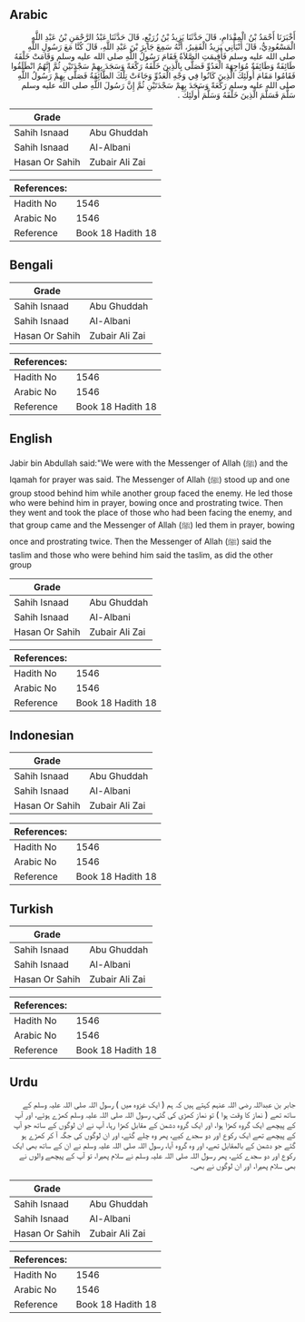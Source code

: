 ## Arabic


<div dir="rtl" lang="ar" style={{fontSize:'larger',backgroundColor:'#f8f9fa',padding:20}}>
أَخْبَرَنَا أَحْمَدُ بْنُ الْمِقْدَامِ، قَالَ حَدَّثَنَا يَزِيدُ بْنُ زُرَيْعٍ، قَالَ حَدَّثَنَا عَبْدُ الرَّحْمَنِ بْنُ عَبْدِ اللَّهِ الْمَسْعُودِيُّ، قَالَ أَنْبَأَنِي يَزِيدُ الْفَقِيرُ، أَنَّهُ سَمِعَ جَابِرَ بْنَ عَبْدِ اللَّهِ، قَالَ كُنَّا مَعَ رَسُولِ اللَّهِ صلى الله عليه وسلم فَأُقِيمَتِ الصَّلاَةُ فَقَامَ رَسُولُ اللَّهِ صلى الله عليه وسلم وَقَامَتْ خَلْفَهُ طَائِفَةٌ وَطَائِفَةٌ مُوَاجِهَةَ الْعَدُوِّ فَصَلَّى بِالَّذِينَ خَلْفَهُ رَكْعَةً وَسَجَدَ بِهِمْ سَجْدَتَيْنِ ثُمَّ إِنَّهُمُ انْطَلَقُوا فَقَامُوا مَقَامَ أُولَئِكَ الَّذِينَ كَانُوا فِي وَجْهِ الْعَدُوِّ وَجَاءَتْ تِلْكَ الطَّائِفَةُ فَصَلَّى بِهِمْ رَسُولُ اللَّهِ صلى الله عليه وسلم رَكْعَةً وَسَجَدَ بِهِمْ سَجْدَتَيْنِ ثُمَّ إِنَّ رَسُولَ اللَّهِ صلى الله عليه وسلم سَلَّمَ فَسَلَّمَ الَّذِينَ خَلْفَهُ وَسَلَّمَ أُولَئِكَ ‏.‏
</div>
<div style={{backgroundColor:'#f8f9fa',padding:20, marginBottom: 10}}><table> <thead> <tr> <th>Grade</th> <th></th> </tr> </thead> <tbody> <tr><td>Sahih Isnaad</td><td>Abu Ghuddah</td></tr><tr><td>Sahih Isnaad</td><td>Al-Albani</td></tr><tr><td>Hasan Or Sahih</td><td>Zubair Ali Zai</td></tr></tbody></table><table> <thead> <tr> <th>References:</th> <th></th> </tr> </thead> <tbody><tr><td>Hadith No</td><td>1546</td></tr><tr><td>Arabic No</td><td>1546</td></tr><tr><td>Reference</td><td>Book 18 Hadith 18</td></tr></tbody></table></div>

## Bengali


<div dir="ltr" lang="bn" style={{fontSize:'larger',backgroundColor:'#f8f9fa',padding:20}}>

</div>
<div style={{backgroundColor:'#f8f9fa',padding:20, marginBottom: 10}}><table> <thead> <tr> <th>Grade</th> <th></th> </tr> </thead> <tbody> <tr><td>Sahih Isnaad</td><td>Abu Ghuddah</td></tr><tr><td>Sahih Isnaad</td><td>Al-Albani</td></tr><tr><td>Hasan Or Sahih</td><td>Zubair Ali Zai</td></tr></tbody></table><table> <thead> <tr> <th>References:</th> <th></th> </tr> </thead> <tbody><tr><td>Hadith No</td><td>1546</td></tr><tr><td>Arabic No</td><td>1546</td></tr><tr><td>Reference</td><td>Book 18 Hadith 18</td></tr></tbody></table></div>

## English


<div dir="ltr" lang="en" style={{fontSize:'larger',backgroundColor:'#f8f9fa',padding:20}}>
Jabir bin Abdullah said:"We were with the Messenger of Allah (ﷺ) and the Iqamah for prayer was said. The Messenger of Allah (ﷺ) stood up and one group stood behind him while another group faced the enemy. He led those who were behind him in prayer, bowing once and prostrating twice. Then they went and took the place of those who had been facing the enemy, and that group came and the Messenger of Allah (ﷺ) led them in prayer, bowing once and prostrating twice. Then the Messenger of Allah (ﷺ) said the taslim and those who were behind him said the taslim, as did the other group
</div>
<div style={{backgroundColor:'#f8f9fa',padding:20, marginBottom: 10}}><table> <thead> <tr> <th>Grade</th> <th></th> </tr> </thead> <tbody> <tr><td>Sahih Isnaad</td><td>Abu Ghuddah</td></tr><tr><td>Sahih Isnaad</td><td>Al-Albani</td></tr><tr><td>Hasan Or Sahih</td><td>Zubair Ali Zai</td></tr></tbody></table><table> <thead> <tr> <th>References:</th> <th></th> </tr> </thead> <tbody><tr><td>Hadith No</td><td>1546</td></tr><tr><td>Arabic No</td><td>1546</td></tr><tr><td>Reference</td><td>Book 18 Hadith 18</td></tr></tbody></table></div>

## Indonesian


<div dir="ltr" lang="id" style={{fontSize:'larger',backgroundColor:'#f8f9fa',padding:20}}>

</div>
<div style={{backgroundColor:'#f8f9fa',padding:20, marginBottom: 10}}><table> <thead> <tr> <th>Grade</th> <th></th> </tr> </thead> <tbody> <tr><td>Sahih Isnaad</td><td>Abu Ghuddah</td></tr><tr><td>Sahih Isnaad</td><td>Al-Albani</td></tr><tr><td>Hasan Or Sahih</td><td>Zubair Ali Zai</td></tr></tbody></table><table> <thead> <tr> <th>References:</th> <th></th> </tr> </thead> <tbody><tr><td>Hadith No</td><td>1546</td></tr><tr><td>Arabic No</td><td>1546</td></tr><tr><td>Reference</td><td>Book 18 Hadith 18</td></tr></tbody></table></div>

## Turkish


<div dir="ltr" lang="tr" style={{fontSize:'larger',backgroundColor:'#f8f9fa',padding:20}}>

</div>
<div style={{backgroundColor:'#f8f9fa',padding:20, marginBottom: 10}}><table> <thead> <tr> <th>Grade</th> <th></th> </tr> </thead> <tbody> <tr><td>Sahih Isnaad</td><td>Abu Ghuddah</td></tr><tr><td>Sahih Isnaad</td><td>Al-Albani</td></tr><tr><td>Hasan Or Sahih</td><td>Zubair Ali Zai</td></tr></tbody></table><table> <thead> <tr> <th>References:</th> <th></th> </tr> </thead> <tbody><tr><td>Hadith No</td><td>1546</td></tr><tr><td>Arabic No</td><td>1546</td></tr><tr><td>Reference</td><td>Book 18 Hadith 18</td></tr></tbody></table></div>

## Urdu


<div dir="rtl" lang="ur" style={{fontSize:'larger',backgroundColor:'#f8f9fa',padding:20}}>
جابر بن عبداللہ رضی اللہ عنہم کہتے ہیں کہ ہم ( ایک غزوہ میں ) رسول اللہ صلی اللہ علیہ وسلم کے ساتھ تھے ( نماز کا وقت ہوا ) تو نماز کھڑی کی گئی، رسول اللہ صلی اللہ علیہ وسلم کھڑے ہوئے، اور آپ کے پیچھے ایک گروہ کھڑا ہوا، اور ایک گروہ دشمن کے مقابل کھڑا رہا، آپ نے ان لوگوں کے ساتھ جو آپ کے پیچھے تھے ایک رکوع اور دو سجدے کیے، پھر وہ چلے گئے، اور ان لوگوں کی جگہ آ کر کھڑے ہو گئے جو دشمن کے بالمقابل تھے، اور وہ گروہ آیا، رسول اللہ صلی اللہ علیہ وسلم نے ان کے ساتھ بھی ایک رکوع اور دو سجدے کئے، پھر رسول اللہ صلی اللہ علیہ وسلم نے سلام پھیرا، تو آپ کے پیچھے والوں نے بھی سلام پھیرا، اور ان لوگوں نے بھی۔
</div>
<div style={{backgroundColor:'#f8f9fa',padding:20, marginBottom: 10}}><table> <thead> <tr> <th>Grade</th> <th></th> </tr> </thead> <tbody> <tr><td>Sahih Isnaad</td><td>Abu Ghuddah</td></tr><tr><td>Sahih Isnaad</td><td>Al-Albani</td></tr><tr><td>Hasan Or Sahih</td><td>Zubair Ali Zai</td></tr></tbody></table><table> <thead> <tr> <th>References:</th> <th></th> </tr> </thead> <tbody><tr><td>Hadith No</td><td>1546</td></tr><tr><td>Arabic No</td><td>1546</td></tr><tr><td>Reference</td><td>Book 18 Hadith 18</td></tr></tbody></table></div>